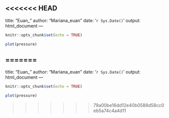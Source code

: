 <<<<<<< HEAD
---
title: "Euan_"
author: "Mariana_euan"
date: '`r Sys.Date()`'
output: html_document
---

```r
knitr::opts_chunk$set(echo = TRUE)

```





```r
plot(pressure)
```
=======
---
title: "Euan_"
author: "Mariana_euan"
date: '`r Sys.Date()`'
output: html_document
---

```r
knitr::opts_chunk$set(echo = TRUE)

```





```r
plot(pressure)
```
>>>>>>> 79a00be16dd12e40b0588d58cc0eb5a74c4a4d11
